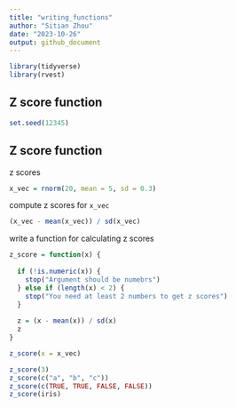 ```yaml
---
title: "writing_functions"
author: "Sitian Zhou"
date: "2023-10-26"
output: github_document
---
```



```r
library(tidyverse)
library(rvest)
```


## Z score function
```r
set.seed(12345)
```

## Z score function

z scores

```r
x_vec = rnorm(20, mean = 5, sd = 0.3)

```


compute z scores for `x_vec`

```r
(x_vec - mean(x_vec)) / sd(x_vec)
```


write a function for calculating z scores

```r
z_score = function(x) {
  
  if (!is.numeric(x)) {
    stop("Argument should be numebrs")
  } else if (length(x) < 2) {
    stop("You need at least 2 numbers to get z scores")
  }
  
  z = (x - mean(x)) / sd(x)
  z
}
```

```r
z_score(x = x_vec)
```

```r
z_score(3)
z_score(c("a", "b", "c"))
z_score(c(TRUE, TRUE, FALSE, FALSE))
z_score(iris)
```












